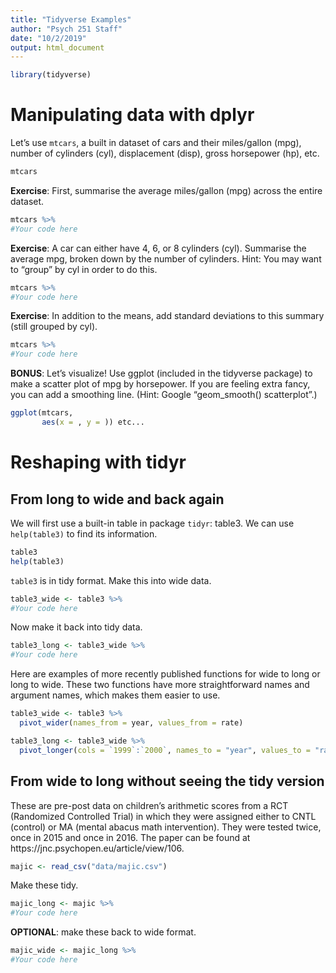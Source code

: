 ```yaml
---
title: "Tidyverse Examples"
author: "Psych 251 Staff"
date: "10/2/2019"
output: html_document
---
```


```r
library(tidyverse)
```

# Manipulating data with dplyr

Let's use `mtcars`, a built in dataset of cars and their miles/gallon (mpg), number of cylinders (cyl), displacement (disp), gross horsepower (hp), etc. 

```r
mtcars
```

**Exercise**: First, summarise the average miles/gallon (mpg) across the entire dataset. 

```r
mtcars %>%
#Your code here
```

**Exercise**: A car can either have 4, 6, or 8 cylinders (cyl). Summarise the average mpg, broken down by the number of cylinders. Hint: You may want to "group" by cyl in order to do this. 

```r
mtcars %>%
#Your code here
```

**Exercise**: In addition to the means, add standard deviations to this summary (still grouped by cyl).

```r
mtcars %>%
#Your code here
```

**BONUS**: Let's visualize! Use ggplot (included in the tidyverse package) to make a scatter plot of mpg by horsepower. If you are feeling extra fancy, you can add a smoothing line. (Hint: Google "geom_smooth() scatterplot".)

```r
ggplot(mtcars, 
       aes(x = , y = )) etc...
```



# Reshaping with tidyr

## From long to wide and back again

We will first use a built-in table in package `tidyr`: table3. We can use `help(table3)` to find its information.

```r
table3
help(table3)
```

`table3` is in tidy format. Make this into wide data. 

```r
table3_wide <- table3 %>%
#Your code here
```

Now make it back into tidy data. 

```r
table3_long <- table3_wide %>%
#Your code here
```

Here are examples of more recently published functions for wide to long or long to wide. These two functions have more straightforward names and argument names, which makes them easier to use.

```r
table3_wide <- table3 %>% 
  pivot_wider(names_from = year, values_from = rate)

table3_long <- table3_wide %>% 
  pivot_longer(cols = `1999`:`2000`, names_to = "year", values_to = "rate")
```

## From wide to long without seeing the tidy version

These are pre-post data on children's arithmetic scores from a RCT (Randomized Controlled Trial) in which they were assigned either to CNTL (control) or MA (mental abacus math intervention). They were tested twice, once in 2015 and once in 2016. The paper can be found at https://jnc.psychopen.eu/article/view/106.

```r
majic <- read_csv("data/majic.csv")
```

Make these tidy. 

```r
majic_long <- majic %>%
#Your code here 
```

**OPTIONAL**: make these back to wide format.

```r
majic_wide <- majic_long %>% 
#Your code here 
```